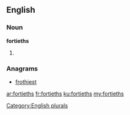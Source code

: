 ==English==

===Noun===
'''fortieths'''

# {{plural of|[[fortieth]]}}

===Anagrams===
* [[frothiest#English|frothiest]]

[[Category:English plurals]]

[[ar:fortieths]]
[[fr:fortieths]]
[[ku:fortieths]]
[[my:fortieths]]
